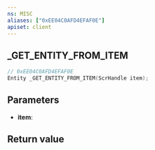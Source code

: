 ```yaml
---
ns: MISC
aliases: ["0xEE04C0AFD4EFAF0E"]
apiset: client
---
```

## _GET_ENTITY_FROM_ITEM

```c
// 0xEE04C0AFD4EFAF0E
Entity _GET_ENTITY_FROM_ITEM(ScrHandle item);
```


## Parameters
* **item**:

## Return value
